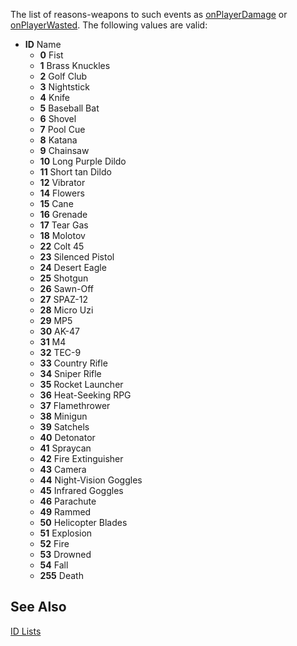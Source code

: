The list of reasons-weapons to such events as [[/onPlayerDamage.md|onPlayerDamage]] or [[/onPlayerWasted.md|onPlayerWasted]]. The following values are valid:

*'''ID''' Name
**'''0''' Fist
**'''1''' Brass Knuckles
**'''2''' Golf Club
**'''3''' Nightstick
**'''4''' Knife
**'''5''' Baseball Bat
**'''6''' Shovel
**'''7''' Pool Cue
**'''8''' Katana
**'''9''' Chainsaw
**'''10''' Long Purple Dildo
**'''11''' Short tan Dildo
**'''12''' Vibrator
**'''14''' Flowers
**'''15''' Cane
**'''16''' Grenade
**'''17''' Tear Gas
**'''18''' Molotov
**'''22''' Colt 45
**'''23''' Silenced Pistol
**'''24''' Desert Eagle
**'''25''' Shotgun
**'''26''' Sawn-Off
**'''27''' SPAZ-12
**'''28''' Micro Uzi
**'''29''' MP5
**'''30''' AK-47
**'''31''' M4
**'''32''' TEC-9
**'''33''' Country Rifle
**'''34''' Sniper Rifle
**'''35''' Rocket Launcher
**'''36''' Heat-Seeking RPG
**'''37''' Flamethrower
**'''38''' Minigun
**'''39''' Satchels
**'''40''' Detonator
**'''41''' Spraycan
**'''42''' Fire Extinguisher
**'''43''' Camera
**'''44''' Night-Vision Goggles
**'''45''' Infrared Goggles
**'''46''' Parachute
**'''49''' Rammed
**'''50''' Helicopter Blades
**'''51''' Explosion
**'''52''' Fire
**'''53''' Drowned
**'''54''' Fall
**'''255''' Death

==See Also==
[[/id.md|ID Lists]]